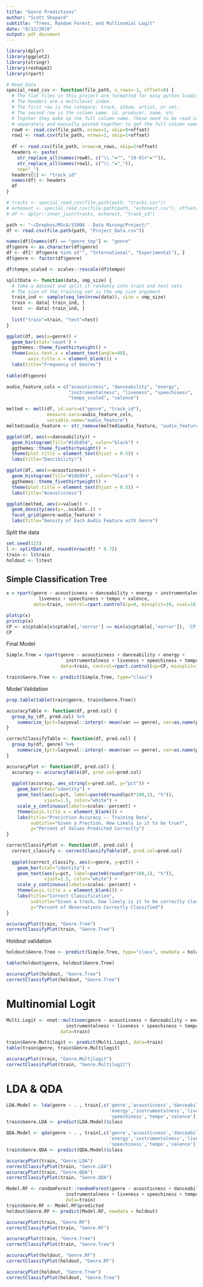 ```yaml
---
title: "Genre Predictions"
author: "Scott Shepard"
subtitle: "Trees, Random Forest, and Multinomial Logit"
date: "8/12/2018"
output: pdf_document
---
```


```r
library(dplyr)
library(ggplot2)
library(stringr)
library(reshape2)
library(rpart)
```

```r
# Read Data
special_read_csv <- function(file_path, n_rows=-1, offset=0) {
  # The flat files in this project are formatted for easy python loading. 
  # The headers are a multilevel index. 
  # The first row is the category: track, album, artist, or set. 
  # The second row is the column name: id, producer, name, etc
  # Togther they make up the full column name. These need to be read in 
  # separately and manually pasted together to get the full column names.
  row0 <- read.csv(file_path, nrows=1, skip=0+offset)
  row1 <- read.csv(file_path, nrows=1, skip=1+offset)
  
  df <- read.csv(file_path, nrows=n_rows, skip=2+offset)
  headers <- paste(
    str_replace_all(names(row0), c("\\."="", "[0-9]+"="")), 
    str_replace_all(names(row1), c("\\."="_")), 
    sep="_")
  headers[1] <- "track_id"
  names(df) <- headers
  df
}

# tracks <- special_read_csv(file.path(path, "tracks.csv"))
# echonest <- special_read_csv(file.path(path, "echonest.csv"), offset=1)[,1:26]
# df <- dplyr::inner_join(tracks, echonest, "track_id")
```

```r
path <- "~/Dropbox/MScA/31008 - Data Mining/Project/"
df <- read.csv(file.path(path, "Project_Data.csv"))

names(df)[names(df) == "genre_top"] <- "genre"
df$genre <- as.character(df$genre)
df <- df[! df$genre %in% c("", "International", "Experimental"), ]
df$genre <- factor(df$genre)

df$tempo_scaled <- scales::rescale(df$tempo)
```

```r
splitData <- function(data, smp_size) {
  # Take a dataset and split it randomly into train and test sets
  # The size of the training set is the smp_size argument
  train_ind <- sample(seq_len(nrow(data)), size = smp_size)
  train <- data[ train_ind, ]
  test  <- data[-train_ind, ]
  
  list("train"=train, "test"=test)
}
```

```r
ggplot(df, aes(x=genre)) + 
  geom_bar(stat='count') +
  ggthemes::theme_fivethirtyeight() +
  theme(axis.text.x = element_text(angle=90),
        axis.title.x = element_blank()) + 
  labs(title="Frequency of Genres")
  
table(df$genre)
```

```r
audio_feature_cols = c("acousticness", "danceability", "energy", 
                       "instrumentalness", "liveness", "speechiness", 
                       "tempo_scaled", "valence")

melted <- melt(df, id.vars=c("genre", "track_id"),
               measure.vars=audio_feature_cols,
               variable.name="audio_feature")
melted$audio_feature <- str_remove(melted$audio_feature, "audio_features_")
```

```r
ggplot(df, aes(x=danceability)) + 
  geom_histogram(fill="#1db954", color="black") + 
  ggthemes::theme_fivethirtyeight() + 
  theme(plot.title = element_text(hjust = 0.5)) +
  labs(title="Dancibility!")

ggplot(df, aes(x=acousticness)) + 
  geom_histogram(fill="#1db954", color="black") + 
  ggthemes::theme_fivethirtyeight() + 
  theme(plot.title = element_text(hjust = 0.5)) +
  labs(title="Acousticness")
```

```r
ggplot(melted, aes(x=value)) + 
  geom_density(aes(y=..scaled..)) + 
  facet_grid(genre~audio_feature) + 
  labs(title="Density of Each Audio Feature with Genre")
```

Split the data

```r
set.seed(123)
l <- splitData(df, round(nrow(df) * 0.7))
train <- l$train
holdout <- l$test
```

## Simple Classification Tree

```r
x = rpart(genre ~ acousticness + danceability + energy + instrumentalness + 
            liveness + speechiness + tempo + valence,
          data=train, control=rpart.control(cp=0, minsplit=10, xval=10))

plotcp(x)
printcp(x)
CP <- x$cptable[x$cptable[,'xerror'] == min(x$cptable[,'xerror']), 'CP']
CP
```

Final Model

```r
Simple.Tree = rpart(genre ~ acousticness + danceability + energy + 
                      instrumentalness + liveness + speechiness + tempo + valence,
                    data=train, control=rpart.control(cp=CP, minsplit=10, xval=10))

train$Genre.Tree <- predict(Simple.Tree, type="class")
```

Model Validation

```r
prop.table(table(train$genre, train$Genre.Tree))

accuracyTable <- function(df, pred.col) {
  group_by_(df, pred.col) %>%
    summarize_(pct=lazyeval::interp(~ mean(var == genre), var=as.name(pred.col)))
}

correctClassifyTable <- function(df, pred.col) {
  group_by(df, genre) %>%
    summarize_(pct=lazyeval::interp(~ mean(var == genre), var=as.name(pred.col)))
}

accuracyPlot <- function(df, pred.col) {
  accuracy <- accuracyTable(df, pred.col=pred.col)
  
  ggplot(accuracy, aes_string(x=pred.col, y="pct")) + 
    geom_bar(stat="identity") + 
    geom_text(aes(y=pct, label=paste0(round(pct*100,1), "%")),
              vjust=1.5, color="white") +
    scale_y_continuous(labels=scales::percent) +
    theme(axis.title.x = element_blank()) +
    labs(title="Preciction Accuracy -- Training Data",
         subtitle="Given a Prection, How Likely is it to be true?",
         y="Percent of Values Predicted Correctly")
}

correctClassifyPlot <- function(df, pred.col) {
  correct_classify <- correctClassifyTable(df, pred.col=pred.col)
  
  ggplot(correct_classify, aes(x=genre, y=pct)) + 
    geom_bar(stat="identity") + 
    geom_text(aes(y=pct, label=paste0(round(pct*100,1), "%")),
              vjust=1.5, color="white") +
    scale_y_continuous(labels=scales::percent) +
    theme(axis.title.x = element_blank()) +
    labs(title="Correct Classification",
         subtitle="Given a track, how likely is it to be correctly classified?",
         y="Percent of Observations Correctly Classified")
}

accuracyPlot(train, "Genre.Tree")
correctClassifyPlot(train, "Genre.Tree")
```

Holdout validation

```r
holdout$Genre.Tree <- predict(Simple.Tree, type="class", newdata = holdout)

table(holdout$genre, holdout$Genre.Tree)

accuracyPlot(holdout, "Genre.Tree")
correctClassifyPlot(holdout, "Genre.Tree")

```

# Multinomial Logit

```r
Multi.Logit <- nnet::multinom(genre ~ acousticness + danceability + energy + 
                      instrumentalness + liveness + speechiness + tempo + valence,
                    data=train)

train$Genre.Multilogit <- predict(Multi.Logit, data=train)
table(train$genre, train$Genre.Multilogit)

accuracyPlot(train, "Genre.Multilogit")
correctClassifyPlot(train, "Genre.Multilogit")
```

# LDA & QDA

```r
LDA.Model <- lda(genre ~ . , train[,c('genre','acousticness','danceability',
                                      'energy','instrumentalness','liveness',
                                      'speechiness','tempo','valence')])
train$Genre.LDA <- predict(LDA.Model)$class

QDA.Model <- qda(genre ~ . , train[,c('genre','acousticness','danceability',
                                      'energy','instrumentalness','liveness',
                                      'speechiness','tempo','valence')])
train$Genre.QDA <- predict(QDA.Model)$class

accuracyPlot(train, "Genre.LDA")
correctClassifyPlot(train, "Genre.LDA")
accuracyPlot(train, "Genre.QDA")
correctClassifyPlot(train, "Genre.QDA")
```

```r
Model.RF <- randomForest::randomForest(genre ~ acousticness + danceability + energy + 
                      instrumentalness + liveness + speechiness + tempo + valence, 
                      data=train)
train$Genre.RF <- Model.RF$predicted
holdout$Genre.RF <- predict(Model.RF, newdata = holdout)
```

```r
accuracyPlot(train, "Genre.RF")
correctClassifyPlot(train, "Genre.RF")

accuracyPlot(train, "Genre.Tree")
correctClassifyPlot(train, "Genre.Tree")

accuracyPlot(holdout, "Genre.RF")
correctClassifyPlot(holdout, "Genre.RF")

accuracyPlot(holdout, "Genre.Tree")
correctClassifyPlot(holdout, "Genre.Tree")
```

